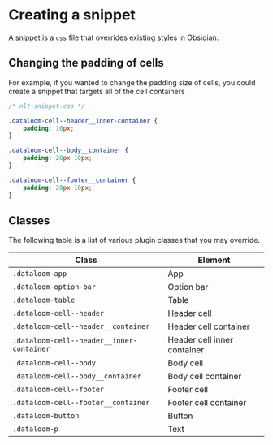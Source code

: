 # Creating a snippet

A [snippet](https://help.obsidian.md/Extending+Obsidian/CSS+snippets) is a `css` file that overrides existing styles in Obsidian.

## Changing the padding of cells

For example, if you wanted to change the padding size of cells, you could create a snippet that targets all of the cell containers

```css
/* nlt-snippet.css */

.dataloom-cell--header__inner-container {
	padding: 10px;
}

.dataloom-cell--body__container {
	padding: 20px 10px;
}

.dataloom-cell--footer__container {
	padding: 20px 10px;
}
```

## Classes

The following table is a list of various plugin classes that you may override.

| Class                                     | Element                     |
| ----------------------------------------- | --------------------------- |
| `.dataloom-app`                           | App                         |
| `.dataloom-option-bar`                    | Option bar                  |
| `.dataloom-table`                         | Table                       |
| `.dataloom-cell--header`                  | Header cell                 |
| `.dataloom-cell--header__container`       | Header cell container       |
| `.dataloom-cell--header__inner-container` | Header cell inner container |
| `.dataloom-cell--body`                    | Body cell                   |
| `.dataloom-cell--body__container`         | Body cell container         |
| `.dataloom-cell--footer`                  | Footer cell                 |
| `.dataloom-cell--footer__container`       | Footer cell container       |
| `.dataloom-button`                        | Button                      |
| `.dataloom-p`                             | Text                        |
